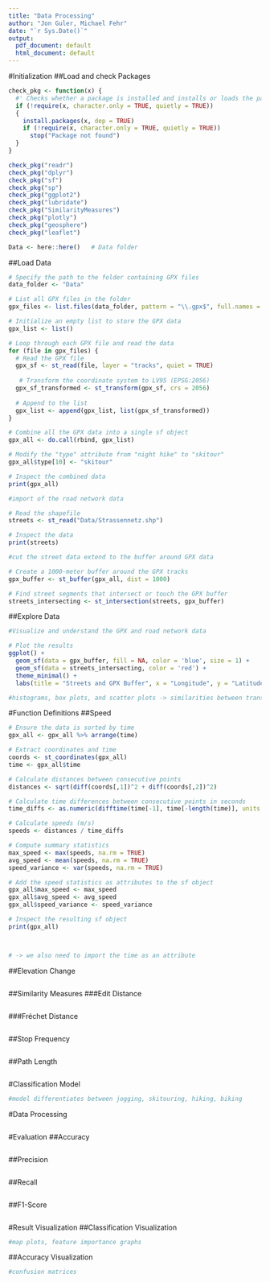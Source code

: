```yaml
---
title: "Data Processing"
author: "Jon Guler, Michael Fehr"
date: "`r Sys.Date()`"
output:
  pdf_document: default
  html_document: default
---
```


#Initialization
##Load and check Packages
```r

check_pkg <- function(x) {
  #' Checks whether a package is installed and installs or loads the package
  if (!require(x, character.only = TRUE, quietly = TRUE))
  {
    install.packages(x, dep = TRUE)
    if (!require(x, character.only = TRUE, quietly = TRUE))
      stop("Package not found")
  }
}

check_pkg("readr")
check_pkg("dplyr")
check_pkg("sf")
check_pkg("sp")
check_pkg("ggplot2")
check_pkg("lubridate")
check_pkg("SimilarityMeasures")
check_pkg("plotly")
check_pkg("geosphere")
check_pkg("leaflet")

Data <- here::here()   # Data folder
```

##Load Data
```r
# Specify the path to the folder containing GPX files
data_folder <- "Data"

# List all GPX files in the folder
gpx_files <- list.files(data_folder, pattern = "\\.gpx$", full.names = TRUE)

# Initialize an empty list to store the GPX data
gpx_list <- list()

# Loop through each GPX file and read the data
for (file in gpx_files) {
  # Read the GPX file
  gpx_sf <- st_read(file, layer = "tracks", quiet = TRUE)
  
   # Transform the coordinate system to LV95 (EPSG:2056)
  gpx_sf_transformed <- st_transform(gpx_sf, crs = 2056)
  
  # Append to the list
  gpx_list <- append(gpx_list, list(gpx_sf_transformed))
}

# Combine all the GPX data into a single sf object
gpx_all <- do.call(rbind, gpx_list)

# Modify the "type" attribute from "night hike" to "skitour"
gpx_all$type[10] <- "skitour"

# Inspect the combined data
print(gpx_all)
```

```r
#import of the road network data

# Read the shapefile
streets <- st_read("Data/Strassennetz.shp")

# Inspect the data
print(streets)
```

```r
#cut the street data extend to the buffer around GPX data

# Create a 1000-meter buffer around the GPX tracks
gpx_buffer <- st_buffer(gpx_all, dist = 1000)

# Find street segments that intersect or touch the GPX buffer
streets_intersecting <- st_intersection(streets, gpx_buffer)
```

##Explore Data
```r
#Visualize and understand the GPX and road network data

# Plot the results
ggplot() +
  geom_sf(data = gpx_buffer, fill = NA, color = 'blue', size = 1) +
  geom_sf(data = streets_intersecting, color = 'red') +
  theme_minimal() +
  labs(title = "Streets and GPX Buffer", x = "Longitude", y = "Latitude")

#histograms, box plots, and scatter plots -> similarities between transportation modes

```

#Function Definitions
##Speed
```r
# Ensure the data is sorted by time
gpx_all <- gpx_all %>% arrange(time)

# Extract coordinates and time
coords <- st_coordinates(gpx_all)
time <- gpx_all$time

# Calculate distances between consecutive points
distances <- sqrt(diff(coords[,1])^2 + diff(coords[,2])^2)

# Calculate time differences between consecutive points in seconds
time_diffs <- as.numeric(difftime(time[-1], time[-length(time)], units = "secs"))

# Calculate speeds (m/s)
speeds <- distances / time_diffs

# Compute summary statistics
max_speed <- max(speeds, na.rm = TRUE)
avg_speed <- mean(speeds, na.rm = TRUE)
speed_variance <- var(speeds, na.rm = TRUE)

# Add the speed statistics as attributes to the sf object
gpx_all$max_speed <- max_speed
gpx_all$avg_speed <- avg_speed
gpx_all$speed_variance <- speed_variance

# Inspect the resulting sf object
print(gpx_all)



# -> we also need to import the time as an attribute
```

##Elevation Change
```r

```

##Similarity Measures
###Edit Distance
```r

```

###Fréchet Distance
```r

```

##Stop Frequency
```r

```

##Path Length
```r

```

#Classification Model
```r
#model differentiates between jogging, skitouring, hiking, biking

```

#Data Processing
```r

```

#Evaluation
##Accuracy
```r

```

##Precision
```r

```

##Recall
```r

```

##F1-Score
```r

```

#Result Visualization
##Classification Visualization
```r
#map plots, feature importance graphs

```

##Accuracy Visualization
```r
#confusion matrices

```
